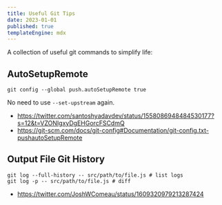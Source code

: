 ```yaml
---
title: Useful Git Tips
date: 2023-01-01
published: true
templateEngine: mdx
---
```


A collection of useful git commands to simplify life:

## AutoSetupRemote

```
git config --global push.autoSetupRemote true
```

No need to use `--set-upstream` again.

- https://twitter.com/santoshyadavdev/status/1558086948484530177?s=12&t=VZONIgxyDgEHGorcFSCdmQ
- https://git-scm.com/docs/git-config#Documentation/git-config.txt-pushautoSetupRemote

## Output File Git History

```
git log --full-history -- src/path/to/file.js # list logs
git log -p -- src/path/to/file.js # diff
```

- https://twitter.com/JoshWComeau/status/1609320979213287424
